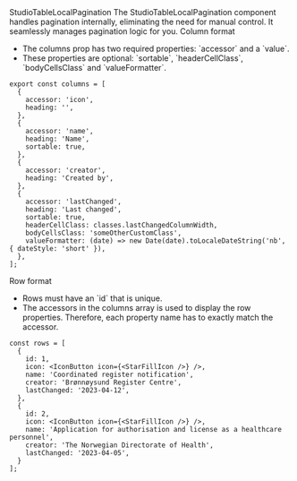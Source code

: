 
<Meta of={StudioTableLocalPaginationStories} />

<Heading level={1} size='small'>
  StudioTableLocalPagination
</Heading>
<Paragraph>
  The StudioTableLocalPagination component handles pagination internally, eliminating the need for
  manual control. It seamlessly manages pagination logic for you.
</Paragraph>

<Canvas of={StudioTableLocalPaginationStories.Preview} />

<Heading level={2} size='xsmall'>
  Column format
</Heading>
<ul>
  <li>The columns prop has two required properties: `accessor` and a `value`.</li>
  <li>
    These properties are optional: `sortable`, `headerCellClass`, `bodyCellsClass` and `valueFormatter`.
  </li>
</ul>

```tsx
export const columns = [
  {
    accessor: 'icon',
    heading: '',
  },
  {
    accessor: 'name',
    heading: 'Name',
    sortable: true,
  },
  {
    accessor: 'creator',
    heading: 'Created by',
  },
  {
    accessor: 'lastChanged',
    heading: 'Last changed',
    sortable: true,
    headerCellClass: classes.lastChangedColumnWidth,
    bodyCellsClass: 'someOtherCustomClass',
    valueFormatter: (date) => new Date(date).toLocaleDateString('nb', { dateStyle: 'short' }),
  },
];
```

<Heading level={2} size='xsmall'>
  Row format
</Heading>
<ul>
  <li>Rows must have an `id` that is unique.</li>
  <li>
    The accessors in the columns array is used to display the row properties. Therefore, each
    property name has to exactly match the accessor.
  </li>
</ul>

```tsx
const rows = [
  {
    id: 1,
    icon: <IconButton icon={<StarFillIcon />} />,
    name: 'Coordinated register notification',
    creator: 'Brønnøysund Register Centre',
    lastChanged: '2023-04-12',
  },
  {
    id: 2,
    icon: <IconButton icon={<StarFillIcon />} />,
    name: 'Application for authorisation and license as a healthcare personnel',
    creator: 'The Norwegian Directorate of Health',
    lastChanged: '2023-04-05',
  }
];
```
